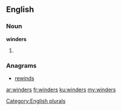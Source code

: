 ==English==

===Noun===
'''winders'''

# {{plural of|[[winder]]}}

===Anagrams===
* [[rewinds#English|rewinds]]

[[Category:English plurals]]

[[ar:winders]]
[[fr:winders]]
[[ku:winders]]
[[my:winders]]